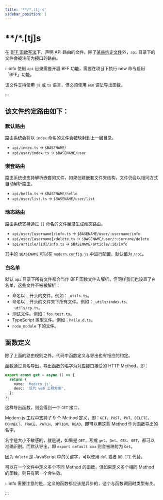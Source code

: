 ```yaml
---
title: '**/*.[tj]s'
sidebar_position: 1
---
```


# **/*.[tj]s

在 [BFF 函数写法](/guides/advanced-features/bff/type.html#函数写法)下，声明 API 路由的文件。除了[某些约定文件](/apis/app/hooks/api/api#白名单)外，`api` 目录下的文件会被注册为接口的路由。

:::info
使用 `api` 目录需要开启 BFF 功能，需要在项目下执行 new 命令启用「BFF」功能。

该文件支持使用 `js` 或 `ts` 语言，但必须使用 `esm` 语法导出函数。

:::

## 该文件约定路由如下：

### 默认路由

路由系统会将以 `index` 命名的文件会被映射到上一层目录。

- `api/index.ts` -> `$BASENAME/`
- `api/user/index.ts` -> `$BASENAME/user`

### 嵌套路由

路由系统也支持解析嵌套的文件，如果创建嵌套文件夹结构，文件仍会以相同方式自动解析路由。

- `api/hello.ts` -> `$BASENAME/hello`
- `api/user/list.ts` -> `$BASENAME/user/list`

### 动态路由

路由系统支持通过 `[]` 命名的文件目录生成动态路由。

- `api/user/[username]/info.ts` -> `$BASENAME/user/:username/info`
- `api/user/[username]/delete.ts` -> `$BASENAME/user/:username/delete`
- `api/article/[id]/info.ts` -> `$BASENAME/article/:id/info`

其中的 `$BASENAME` 可以在 `modern.config.js` 中进行配置，默认值为 `/api`。

### 白名单

默认 `api` 目录下所有文件都会当作 BFF 函数文件去解析，但同样我们也设置了白名单，这些文件不被被解析：

- 命名以 `_` 开头的文件。例如：`_utils.ts`。
- 命名以 `_` 开头的文件夹下所有文件。例如：`_utils/index.ts`、`_utils/cp.ts`。
- 测试文件。例如：`foo.test.ts`。
- TypeScript 类型文件。例如：`hello.d.ts`。
- `node_module` 下的文件。

## 函数定义

除了上面的路由规则之外，代码中函数定义与导出也有相应的约定。

函数通过具名导出，导出函数的名字为对应接口接受的 HTTP Method，即：

```ts
export const get = async () => {
  return {
    name: 'Modern.js',
    desc: '现代 web 工程方案',
  };
};
```

这样导出函数，则会得到一个 `GET` 接口。

Modern.js 工程中支持了 9 个 Method 定义，即：`GET`、`POST`、`PUT`、`DELETE`、`CONNECT`、`TRACE`、`PATCH`、`OPTION`、`HEAD`，即可以用这些 Method 作为函数导出的名字。

名字是大小不敏感的，就是说，如果是 `GET`，写成 `get`、`Get`、`GEt`、`GET`，都可以准确识别。而默认导出，即 `export default xxx` 则会被映射为 `Get`。

因为 `delete` 是 JavaScript 中的关键字，可以使用 `del` 或者 `DELETE` 代替。

可以在一个文件中定义多个不同 Method 的函数，但如果定义多个相同 Method 的函数，则只有第一个会生效。

:::info
需要注意的是，定义的函数都应该是异步的，这个与函数调用时类型有关。

:::
